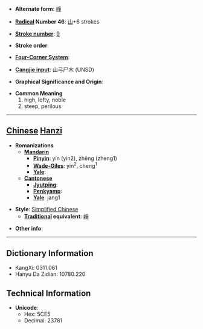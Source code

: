 * '''Alternate form''': [[崢]]

* '''[[Wiktionary:Chinese radical index| Radical]] Number 46''': [[Wiktionary:Chinese radical index 山|山]]+6 strokes

* '''[[Wiktionary:Chinese total strokes index|Stroke number]]''': [[Wiktionary:Chinese total strokes index 9|9]]

* '''Stroke order''': 

* '''[[Wiktionary:Chinese four corner index|Four-Corner System]]''': 

* '''[[Wiktionary:Chinese Cangjie index|Cangjie input]]''': 山弓尸木 (UNSD)

* '''Graphical Significance and Origin''': 

* '''Common Meaning'''
*#high, lofty, noble
*# steep, perilous


----

== [[Chinese]] [[Hanzi]] ==

* '''Romanizations'''
** '''[[Mandarin]]'''
*** '''[[Pinyin]]''': yín (yin2), zhēng (zheng1)
*** '''[[Wade-Giles]]''': yin<sup>2</sup>, cheng<sup>1</sup>
*** '''[[Yale]]''': 
** '''[[Cantonese]]'''
*** '''[[Jyutping]]''':
*** '''[[Penkyamp]]''': 
*** '''[[Yale]]''': jang1

* '''Style''': [[Simplified Chinese]] 
** '''[[Traditional Chinese|Traditional]] equivalent''': [[崢]]

* '''Other info''': 

----

== Dictionary Information ==

* KangXi: 0311.061
* Hanyu Da Zidian: 10780.220

== Technical Information ==

* '''Unicode''':
** Hex: 5CE5
** Decimal: 23781